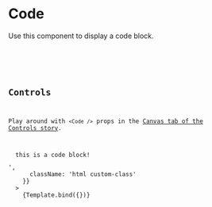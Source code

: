 

<Meta title="Components/Atoms/Code" component={Code} />

# Code

Use this component to display a code block.

<Canvas>
  <Story name="Component">
    <Code
      id="my-code-block"
      content="<p>this is a code block!</p>"
      className="html custom-class"
    />
  </Story>
</Canvas>

## Controls

Play around with `<Code />` props in the [Canvas tab of the Controls story](?path=/story/design-system-atoms-code--controls).


<Canvas>
  <Story
    name="Controls"
    args={{
      id: 'my-code-block'
      content: '<p>this is a code block!</p>',
      className: 'html custom-class'
    }}
  >
    {Template.bind({})}
  </Story>
</Canvas>
